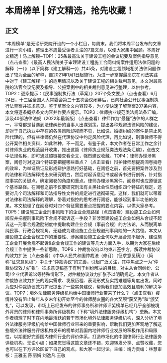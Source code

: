 # 本周榜单 | 好文精选，抢先收藏！
## 正文
“本周榜单”是无讼研究院开设的一个小栏目，每周末，我们将本周平台发布的文章进行一次小结，整理出本周最受读者关注的7篇文章，以便大家集中回顾。本周好文精选！马上解锁~TOP1：25条最高法关于建设工程的会议纪要及案例指导意见（点击查看）《最高人民法院关于审理建设工程施工合同纠纷案件适用法律问题的解释（一）》（以下简称《建工解释一》）共45条，对建设工程领域相关法律问题作出了较为全面的解释，自2021年1月1日起施行。为进一步掌握最高院在司法实践中对于《建工解释一》的适用情况以及关于建设工程的相关裁判意见，本文对最高院的法官会议纪要及指导、公报案例中的相关裁判意见进行整理，以供参考。TOP2：逐条提示：《民事强制执行法（草案）》207个条文要点（点击查看）6月24日，十三届全国人大常委会第三十五次会议闭幕后，已向社会公开民事强制执行法草案并征求意见。鉴于草案全文内容较多，为方便快速了解草案207条内容，本文将逐条概括条文内容并作要点提示。TOP3：律师执业规范类法规法条汇编，涉及40部法律法规（2022年最新版）（点击查看）律师作为“最懂”法律的人群之一，平常都是替遇到法律纠纷的当事人出谋划策，提出各种规避法律风险的建议，却对于自己执业中存在的各类风险却视而不见，比如说，婚姻纠纷的案件是禁止风险代理的，但有些律师仍然在代理协议中约定风险代理，再比如说，刑事律师不得公开案件相关资料，如此种种，不一而足。有鉴于此，本文作者在日常工作之余针对律师执业的规范展开收集，推出这篇《律师执业规范类法规法条汇编》，点击文中法规名称，即可通过超链接查看全文，强烈建议收藏。TOP4：律师办理涉黑案，阅卷时对这四个特征要把握哪些重点？（点击查看）辩护律师想提高阅卷摘卷的效率，为举证质证及形成辩护思路打好基础，在阅卷之前，首先要把案件涉及到的法律和司法解释找出来研究明白，然后对起诉意见书或起诉书进行剖析，针对指控事实的关键点，确定阅卷的角度和重点。律师办理涉黑案件，阅卷时也应遵循这个基本路径。在阅卷之前不仅要研究刑法有关黑社会性质组织四个特征的规定，还要对几个司法解释和司法指导性文件的规定进行透彻研究。这样，我们就可以带着对法律和司法解释的理解，带着对指控的思考进行阅卷，能够起到事半功倍的效果。本文梳理了在阅卷时对四个特征需要重点把握的要点内容，以供大家参考。TOP5：建设施工企业刑事风险下的企业合规路径（点击查看）建设施工企业如何顺应并把握刑事风险下合规不起诉这一手段？非涉案建设施工企业如何从合规不起诉这一刑事合规激励制度中提取构建企业合规（事前合规）的方法论，从而脱离单纯民事、行政合规视角，无疑成为建设施工企业规避刑事风险的一大路径。本文从建设施工企业合规工作的重要性、涉案建设施工企业何以开展合规不起诉、建设施工企业开展合规不起诉&企业合规工作的建议等几大方面入手，以期为大家在后续合规工作中提供一些新思路。TOP6：仲裁协议何以约束非签字方，解读仲裁协议的效力扩张（点击查看）《中华人民共和国仲裁法（修订）（征求意见稿）》（简称“征求意见稿”）中关于“仲裁协议”的完善，引起广泛关注，其中焦点之一为“仲裁协议效力扩张”。征求意见稿基于有利于纠纷解决的目标，对主从合同纠纷、公司/企业代表诉讼等特殊情形下，对仲裁协议效力扩张予以明确规定。本文作者从仲裁协议效力扩张的现实需求、发展历程、表现形式及实践难题等角度出发，同时为应对仲裁协议效力扩张提出了一些实务建议，帮助我们更加高效且顺利的解决争议。TOP7：境外法律服务评级机构给中国律师行业带来了什么？（点击查看）疫情并没有阻止每年从岁末年初开始至今的律师朋友圈的各大奖项“获奖秀”和“颁奖礼”，可以发现，市场上已经发布的律师事务所和律师评奖榜单已经几乎全部被境外背景的律师和律师事务所评级机构（下称“境外法律服务评级机构”）垄断。本文作者梳理了时下在内地最活跃的若干市场化境外法律服务评级机构，深入分析了境外法律服务评级机构给中国律师行业带来的重要影响，帮助我们更加客观地了解这些境外法律服务评级机构发布的榜单对我国内地律师行业发展的积极作用和局限性，以期更好完善国内律师行业的评价体系，打造市场化的中国律师行业法律服务评级机构。无讼小编：如果您觉得这篇文章还不错，欢迎转发分享、点赞收藏，您也可以在下方评论区留下自己的观点，和大家一起讨论。主编：靖力责编：林慧审核：王雅玉 陈丽娟 刘逸凡 王敬